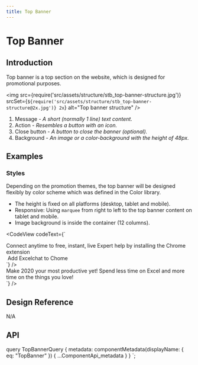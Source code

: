 ```yaml
---
title: Top Banner
---
```



# Top Banner

## Introduction

Top banner is a top section on the website, which is designed for promotional purposes.

<img
  src={require('src/assets/structure/stb_top-banner-structure.jpg')}
  srcSet={`${require('src/assets/structure/stb_top-banner-structure@2x.jpg')} 2x`}
  alt="Top banner structure"
/>
<ol className="u-textGray u-marginTopTiny">
  <li>
    Message
    <i className="u-text200"> - A short (normally 1 line) text content.</i>
  </li>
  <li>
    Action
    <i className="u-text200"> - Resembles a button with an icon.</i>
  </li>
  <li>
    Close button
    <i className="u-text200"> - A button to close the banner (optional).</i>
  </li>
  <li>
    Background
    <i className="u-text200"> - An image or a color-background with the height of 48px.</i>
  </li>
</ol>

## Examples

### Styles

Depending on the promotion themes, the top banner will be designed flexibly by color scheme which was defined in the Color library.

* The height is fixed on all platforms (desktop, tablet and mobile).
* Responsive: Using `marquee` from right to left to the top banner content on tablet and mobile.
* Image background is inside the container (12 columns).

<CodeView codeText={`<TopBanner className="u-backgroundPrimaryLight u-textPrimary" bgImage="https://design.got-it.io/assets/design-system/top-banner/bg-1.png" dismissible>
  <div className="u-flex u-alignItemsCenter u-justifyContentCenter">
    Connect anytime to free, instant, live Expert help by installing the Chrome extension
    <div className="u-roundedMedium u-backgroundPrimary u-textWhite u-flexInline u-paddingVerticalTiny u-paddingHorizontalExtraSmall u-textUppercase u-marginLeftMedium">
      <img src="https://design.got-it.io/assets/design-system/top-banner/chrome.svg" alt="" className="u-maxWidthFull u-marginRightExtraSmall" />
      <span>Add Excelchat to Chome</span>
    </div>
  </div>
</TopBanner>`}
/>
<CodeView codeText={`<TopBanner className="u-backgroundDarker u-textWhite" bgImage="https://design.got-it.io/assets/design-system/top-banner/bg-2.png" dismissible>
  <div className="u-flex u-alignItemsCenter u-justifyContentCenter">
    Make 2020 your most productive yet!  Spend less time on Excel and more time on the things you love!
  </div>
</TopBanner>`}
/>

## Design Reference

N/A

## API

<ComponentApi metadata={props.data.metadata} />


  query TopBannerQuery {
    metadata: componentMetadata(displayName: { eq: "TopBanner" }) {
      ...ComponentApi_metadata
    }
  }
`;
